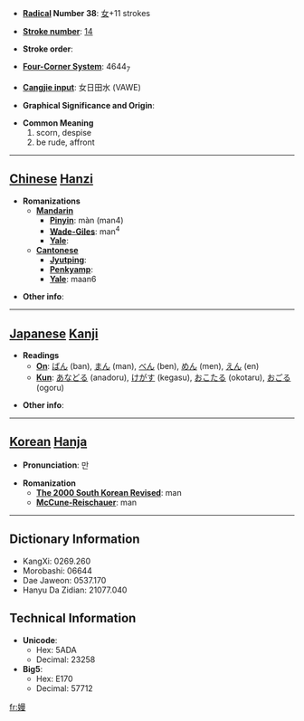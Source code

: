 * '''[[Wiktionary:Chinese radical index| Radical]] Number 38''': [[Wiktionary:Chinese radical index 女|女]]+11 strokes

* '''[[Wiktionary:Chinese total strokes index|Stroke number]]''': [[Wiktionary:Chinese total strokes index 14|14]]

* '''Stroke order''': 

* '''[[Wiktionary:Chinese four corner index|Four-Corner System]]''': 4644<sub>7</sub>

* '''[[Wiktionary:Chinese Cangjie index|Cangjie input]]''': 女日田水 (VAWE)

* '''Graphical Significance and Origin''': 

* '''Common Meaning'''
*#scorn, despise
*# be rude, affront


----

== [[Chinese]] [[Hanzi]] ==

* '''Romanizations'''
** '''[[Mandarin]]'''
*** '''[[Pinyin]]''': màn (man4)
*** '''[[Wade-Giles]]''': man<sup>4</sup>
*** '''[[Yale]]''': 
** '''[[Cantonese]]'''
*** '''[[Jyutping]]''':
*** '''[[Penkyamp]]''': 
*** '''[[Yale]]''': maan6

* '''Other info''': 

----

== [[Japanese]] [[Kanji]] ==

* '''Readings'''
** '''[[On]]''': [[ばん]] (ban), [[まん]] (man), [[べん]] (ben), [[めん]] (men), [[えん]] (en)
** '''[[Kun]]''': [[あなどる]] (anadoru), [[けがす]] (kegasu), [[おこたる]] (okotaru), [[おごる]] (ogoru)

* '''Other info''':  

----

== [[Korean]] [[Hanja]] ==

* '''Pronunciation''': 만

* '''Romanization'''
** '''[[The 2000 South Korean Revised Romanization|The 2000 South Korean Revised]]''': man
** '''[[McCune-Reischauer]]''': man

----

== Dictionary Information ==

* KangXi: 0269.260
* Morobashi: 06644
* Dae Jaweon: 0537.170
* Hanyu Da Zidian: 21077.040

== Technical Information ==

* '''Unicode''':
** Hex: 5ADA
** Decimal: 23258
* '''Big5''':
** Hex: E170
** Decimal: 57712

[[fr:嫚]]